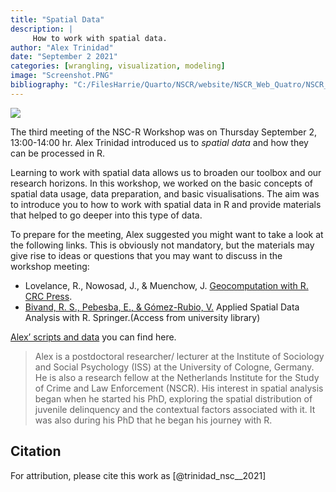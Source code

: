 ```yaml
---
title: "Spatial Data"
description: |
     How to work with spatial data.
author: "Alex Trinidad"
date: "September 2 2021"
categories: [wrangling, visualization, modeling]
image: "Screenshot.PNG"
bibliography: "C:/FilesHarrie/Quarto/NSCR/website/NSCR_Web_Quatro/NSCR_Blog_Quarto/references/references.bib"
---
```


![](Screenshot.PNG)

The third meeting of the NSC-R Workshop was on Thursday September 2, 13:00-14:00 hr. Alex Trinidad introduced us to *spatial data* and how they can be processed in R.

Learning to work with spatial data allows us to broaden our toolbox and our research horizons. In this workshop, we worked on the basic concepts of spatial data usage, data preparation, and basic visualisations. The aim was to introduce you to how to work with spatial data in R and provide materials that helped to go deeper into this type of data.

To prepare for the meeting, Alex suggested you might want to take a look at the following links. This is obviously not mandatory, but the materials may give rise to ideas or questions that you may want to discuss in the workshop meeting:

-   Lovelance, R., Nowosad, J., & Muenchow, J. [Geocomputation with R. CRC Press](https://geocompr.robinlovelace.net/).\
-   [Bivand, R. S., Pebesba, E., & Gómez-Rubio, V.](https://link.springer.com/book/10.1007/978-1-4614-7618-4) Applied Spatial Data Analysis with R. Springer.(Access from university library)

[Alex' scripts and data](https://github.com/Jonkman1/NSC_R/tree/main/Meeting_3_SpatialData) you can find here.

> Alex is a postdoctoral researcher/ lecturer at the Institute of Sociology and Social Psychology (ISS) at the University of Cologne, Germany. He is also a research fellow at the Netherlands Institute for the Study of Crime and Law Enforcement (NSCR). His interest in spatial analysis began when he started his PhD, exploring the spatial distribution of juvenile delinquency and the contextual factors associated with it. It was also during his PhD that he began his journey with R.

## Citation

For attribution, please cite this work as [@trinidad_nsc__2021]
